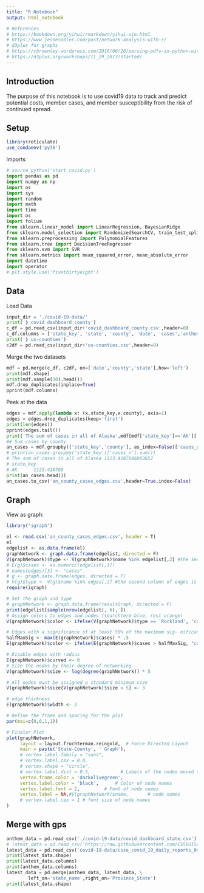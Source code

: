 ```yaml
---
title: "R Notebook"
output: html_notebook

# References
# https://bookdown.org/yihui/rmarkdown/yihui-xie.html
# https://www.jessesadler.com/post/network-analysis-with-r/
# d3plus for graphs
# https://cbrownley.wordpress.com/2016/06/26/parsing-pdfs-in-python-with-tika/
# https://d3plus.org/workshops/11_29_2013/started/
---
```


## Introduction 

The purpose of this notebook is to use covid19 data to track and predict potential costs, member cases, and member susceptibility from the risk of continued spread.

## Setup
```r
library(reticulate)
use_condaenv('py36')
```


Imports
```python
# source_python('start_covid.py')
import pandas as pd
import numpy as np
import os
import sys
import random
import math
import time
import os
import folium
from sklearn.linear_model import LinearRegression, BayesianRidge
from sklearn.model_selection import RandomizedSearchCV, train_test_split
from sklearn.preprocessing import PolynomialFeatures
from sklearn.tree import DecisionTreeRegressor
from sklearn.svm import SVR
from sklearn.metrics import mean_squared_error, mean_absolute_error
import datetime
import operator
# plt.style.use('fivethirtyeight')
```


## Data 

Load Data
```python
input_dir = './covid-19-data/'
print('❱ covid_dashboard_county')
c_df = pd.read_csv(input_dir+'covid_dashboard_county.csv',header=0)
c_df.columns = ['state_key', 'state', 'county', 'date', 'cases','anthem_cases']
print('❱ us-counties')
c2df = pd.read_csv(input_dir+'us-counties.csv',header=0)
```

Merge the two datasets
```python
mdf = pd.merge(c_df, c2df, on=['date','county','state'],how='left')
print(mdf.shape)               
print(mdf.sample(10).head())
mdf.drop_duplicates(inplace=True)
pprint(mdf.columns)               
```

Peek at the data 
```python
edges = mdf.apply(lambda x: (x.state_key,x.county), axis=1)
edges = edges.drop_duplicates(keep='first')
print(len(edges))
pprint(edges.tail())
print('The sum of cases in all of Alaska',mdf[mdf['state_key']=='AK']['cases_x'].sum())
## Sum cases by county
an_cases = mdf.groupby(['state_key','county'], as_index=False)['cases_x'].sum()
# print(an_cases.groupby('state_key')['cases_x'].sum())
# The sum of cases in all of Alaska 1123.4187686003652
# state_key
# AK      1123.418769
print(an_cases.head())
an_cases.to_csv('an_county_cases_edges.csv',header=True,index=False)
```

## Graph 

View as graph:

```r
library("igraph")
```


```r
el <- read.csv('an_county_cases_edges.csv', header = T)
el
edgelist <- as.data.frame(el)
graphNetwork <- graph.data.frame(edgelist, directed = F)
V(graphNetwork)$type <- V(graphNetwork)$name %in% edgelist[,2] #the second column of edges is TRUE type
# E(g)$cases <- as.numeric(edgelist[,3])
# names(edges)[3] <- "cases"
# g <- graph.data.frame(edges, directed = F)
# V(g)$type <- V(g)$name %in% edges[,2] #the second column of edges is TRUE type
require(igraph)

# Set the graph and type
# graphNetwork <- graph.data.frame(resultGraph, directed = F)
print(edgelist[sample(nrow(edgelist), 6), ])
# Assign colors to edges and nodes (searchterm blue, rest orange)
V(graphNetwork)$color <- ifelse(V(graphNetwork)$type == 'Rockland', 'cornflowerblue', 'orange')

# Edges with a significance of at least 50% of the maximum sig- nificance in the graph are drawn in orange
halfMaxSig <- max(E(graphNetwork)$cases) * .5
E(graphNetwork)$color <- ifelse(E(graphNetwork)$cases > halfMaxSig, "coral", "azure3")

# Disable edges with radius
E(graphNetwork)$curved <- 0
# Size the nodes by their degree of networking
V(graphNetwork)$size <- log(degree(graphNetwork)) * 5

# All nodes must be assigned a standard minimum-size
V(graphNetwork)$size[V(graphNetwork)$size < 5] <- 3

# edge thickness
E(graphNetwork)$width <- 2

# Define the frame and spacing for the plot
par(mai=c(0,0,1,1))

# Finaler Plot
plot(graphNetwork,
     layout = layout.fruchterman.reingold,  # Force Directed Layout
     main = paste('State-County', ' Graph'),
     # vertex.label.family = "sans",
     # vertex.label.cex = 0.8,
     # vertex.shape = "circle",
     # vertex.label.dist = 0.5,           # Labels of the nodes moved slightly
     vertex.frame.color = 'darkolivegreen',
     vertex.label.color = 'black',      # Color of node names
     vertex.label.font = 2,         # Font of node names
     vertex.label = NA,#V(graphNetwork)$name,       # node names
     # vertex.label.cex = 1 # font size of node names
)

```

## Merge with gps 

```python
anthem_data = pd.read_csv('./covid-19-data/covid_dashboard_state.csv')
# latest_data = pd.read_csv('https://raw.githubusercontent.com/CSSEGISandData/COVID-19/master/csse_covid_19_data/csse_covid_19_daily_reports/04-01-2020.csv')
latest_data = pd.read_csv('covid-19-data/csse_covid_19_daily_reports_04-01-2020.csv')
print(latest_data.shape)
print(latest_data.columns)
print(anthem_data.columns)
latest_data = pd.merge(anthem_data, latest_data, \
        left_on='state_name',right_on='Province_State')
print(latest_data.shape)
```